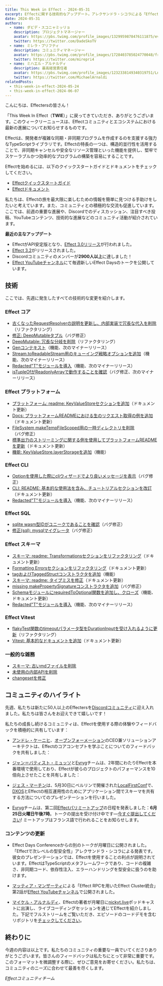 ```yaml
---
title: This Week in Effect - 2024-05-31
excerpt: Effectに関する技術的なアップデート。アレクサンドラ・シコラによる「Effectで次レベルの型安全性」。マッティア・マンザーティによる「Effect RPCを用いたEffect Cluster統合」第2話。
date: 2024-05-31
authors:
  - name: ダビデ・スコニャミッリョ
    description: プロジェクトマネージャー
    avatar: https://pbs.twimg.com/profile_images/1329959878476111875/evHG8VX6_400x400.jpg
    twitter: https://twitter.com/DadeSkoTV
  - name: ミレラ・プリフティ
    description: コミュニティマネージャー
    avatar: https://pbs.twimg.com/profile_images/1728403785024770048/frKphayT_400x400.jpg
    twitter: https://twitter.com/mirepri4
  - name: ミハエル・アルナルディ
    description: 最高経営責任者
    avatar: https://pbs.twimg.com/profile_images/1232338149340319751/Ln9nNWyk_400x400.jpg
    twitter: https://twitter.com/MichaelArnaldi
relatedPosts:
  - this-week-in-effect-2024-05-24
  - this-week-in-effect-2024-06-07
---
```


こんにちは、Effectersの皆さん！

「This Week In Effect（**TWIE**）」に戻ってきていただき、ありがとうございます。このウィークリーニュースは、Effectコミュニティとエコシステムにおける最新の進展についてお知らせするものです。

Effectは、開発者が複雑な同期・非同期プログラムを作成するのを支援する強力なTypeScriptライブラリです。Effectの特長の一つは、構造的並行性を活用することで、非同期キャンセルや安全なリソース管理といった機能を提供し、堅牢でスケーラブルかつ効率的なプログラムの構築を容易にすることです。

Effectを始めるには、以下のクイックスタートガイドとドキュメントをチェックしてください。

- [Effectクイックスタートガイド](/docs/quickstart)
- [Effectドキュメント](/docs/introduction)

私たちは、Effectの旅を最大限に楽しむための情報を簡単に見つける手助けをしたいと考えています。また、コミュニティとの積極的な交流も促進しています。ここでは、前週の重要な進展や、Discordでのディスカッション、注目すべき投稿、YouTubeコンテンツ、技術的な進展などのコミュニティ活動が紹介されています。

**最近の主なアップデート**

- EffectがAPI安定版となり、[Effect 3.0リリース](https://effect.website/blog/effect-3.0)が行われました。
- [Effect 3.2](https://effect.website/blog/effect-3.2)がリリースされました。
- Discordコミュニティのメンバーが**2900人以上**に達しました！
- [Effect YouTubeチャンネル](https://www.youtube.com/@effect-ts)にて毎週新しいEffect Daysのトークを公開しています。

## 技術

ここでは、先週に発生したすべての技術的な変更を紹介します。

### Effect コア
+ [古くなったRequestResolverの説明を更新し、内部実装で冗長な代入を削除](https://github.com/Effect-TS/effect/pull/2862)（リファクタリング）
+ [修正: DeepMutableタプル](https://github.com/Effect-TS/effect/pull/2879)（バグ修正）
+ [DeepMutable: 冗長な分岐を削除](https://github.com/Effect-TS/effect/pull/2885)（リファクタリング）
+ [Genコンテキスト](https://github.com/Effect-TS/effect/pull/2857)（機能、次のマイナーリリース）
+ [Stream.toReadableStream用のキューイング戦略オプションを追加](https://github.com/Effect-TS/effect/pull/2864)（機能、次のマイナーリリース）
+ [Redacted"T"モジュールを導入](https://github.com/Effect-TS/effect/pull/2856)（機能、次のマイナーリリース）
+ [isTupleOfがReadonlyArrayで動作することを確認](https://github.com/Effect-TS/effect/pull/2883)（バグ修正、次のマイナーリリース）

### Effect プラットフォーム
+ [プラットフォーム: readme: KeyValueStoreセクションを追加](https://github.com/Effect-TS/effect/pull/2845)（ドキュメント更新）
+ [Docs: プラットフォームREADMEにおける生のリクエスト取得の例を追加](https://github.com/Effect-TS/effect/pull/2850)（ドキュメント更新）
+ [FileSystem makeTempFileScoped用の一時ディレクトリを削除](https://github.com/Effect-TS/effect/pull/2859)（バグ修正）
+ [標準出力のストリーミングに関する例を使用してプラットフォームREADMEを更新](https://github.com/Effect-TS/effect/pull/2870)（ドキュメント更新）
+ [機能: KeyValueStore.layerStorageを追加](https://github.com/Effect-TS/effect/pull/2737)（機能）

### Effect CLI
+ [Optionを使用した際にcliウィザードでより良いメッセージを表示](https://github.com/Effect-TS/effect/pull/2847)（バグ修正）
+ [CLI: README: 基本的な使用法を含み、チュートリアルセクションを改訂](https://github.com/Effect-TS/effect/pull/2844)（ドキュメント更新）
+ [Redacted"T"モジュールを導入](https://github.com/Effect-TS/effect/pull/2856)（機能、次のマイナーリリース）

### Effect SQL
+ [sqlite wasm型IDがユニークであることを確認](https://github.com/Effect-TS/effect/pull/2858)（バグ修正）
+ [修正(sql): mysqlマイグレータ](https://github.com/Effect-TS/effect/pull/2867)（バグ修正）

### Effect スキーマ
+ [スキーマ: readme: Transformationsセクションをリファクタリング](https://github.com/Effect-TS/effect/pull/2852)（ドキュメント更新）
+ [Formatting Errorsセクションをリファクタリング](https://github.com/Effect-TS/effect/pull/2861)（ドキュメント更新）
+ [tagおよびTaggedStructコンストラクタを追加](https://github.com/Effect-TS/effect/pull/2851)（機能）
+ [スキーマ: readme: タイプミスを修正](https://github.com/Effect-TS/effect/pull/2863)（ドキュメント更新）
+ [missing makePropertySignatureコンストラクタを追加](https://github.com/Effect-TS/effect/pull/2880)（バグ修正）
+ [SchemaモジュールにrequiredToOptional関数を追加し、クローズ](https://github.com/Effect-TS/effect/pull/2882)（機能、ドキュメント更新）
+ [Redacted"T"モジュールを導入](https://github.com/Effect-TS/effect/pull/2856)（機能、次のマイナーリリース）

### Effect Vitest
+ [flakyTest関数のtimeoutパラメータ型をDurationInputを受け入れるように更新](https://github.com/Effect-TS/effect/pull/2869)（リファクタリング）
+ [Vitest: 基本的なドキュメントを追加](https://github.com/Effect-TS/effect/pull/2868)（ドキュメント更新）

### 一般的な雑務
+ [スキーマ: 古いmdファイルを削除](https://github.com/Effect-TS/effect/pull/2849)
+ [未使用の内部APIを削除](https://github.com/Effect-TS/effect/pull/2866)
+ [changesetを修正](https://github.com/Effect-TS/effect/pull/2891)

## コミュニティのハイライト

先週、私たちは新たに50人以上のEffectersを[Discordコミュニティ](https://discord.gg/effect-ts)に迎え入れました。私たちは皆さんをお迎えできて嬉しいです！

私たちの成長し続けるコミュニティは、Effectを使用する際の体験やフィードバックを積極的に共有しています：

+ [アンドレ・ケーニヒ](https://x.com/ItsAndreKoenig)、[オープンフォーメーション](https://openformation.io)のCEO兼ソリューションアーキテクトは、Effectのコアコンセプトを学ぶことについてのフィードバックを共有しました：
<Tweet id="1794809898250666251" />

+ [ジャン＝バティスト・ミュッソ](https://x.com/jbmusso)と[Evryg](https://www.evryg.com)チームは、2年間にわたりEffectを本番環境で使用しており、Effectが彼らのプロジェクトのパフォーマンスを10倍向上させたことを共有しました：
<Tweet id="1795209873061216660" />

+ [ジェス・マーチン](https://x.com/jessmartin)は、5月30日にベルリンで開催された[LocalFirstConf](https://www.localfirstconf.com/)で、[DXOS](https://dxos.org/)とEffectの相互運用性のためにアプリケーション間でスキーマを共有する方法についてのプレゼンテーションを行いました。
<Tweet id="1796128076100673898" />

+ [Evryg](https://www.evryg.com)チームは、第二回[Effectパリミートアップ](https://www.meetup.com/effect-paris/#)の日程を発表しました：**6月25日火曜日午後7時**。トークの提出を受け付け中です—[今すぐ提出してください](https://github.com/evryg-org/effect-paris/issues/new?template=talk.yml)! ミートアップはフランス語で行われることをお知らせします。
<Tweet id="1793661086291710258" />

### コンテンツの更新

+ Effect Days Conferenceからの別のトークが月曜日に公開されました。「Effectで次レベルの型安全性」アレクサンドラ・シコラによる発表です。彼女のプレゼンテーションでは、Effectを使用することの利点が説明されています。EffectはTypeScriptのメタフレームワークであり、コードの複雑さ、非同期コード、依存性注入、エラーハンドリングを型安全に扱うのを助けます。
<YouTube url="https://www.youtube.com/embed/Wtc7T-9YxYg?si=C7ypYEPVpg4PKV3U" />

+ [マッティア・マンザーティ](https://twitter.com/MattiaManzati)による「Effect RPCを用いたEffect Cluster統合」第2話が[Effect YouTubeチャンネル](https://www.youtube.com/@effect-ts)で公開されました。
<YouTube url="https://www.youtube.com/embed/_C5ZUjbtLi0?si=C3mVoVLVFjSSR9_B" />

+ [マイケル・アルナルディ](https://x.com/MichaelArnaldi)、Effectの著者が月曜日に[nickyt.live](https://nickyt.live/)ポッドキャストに出演し、ライブコーディングセッションを通じてEffectを紹介しました。下記でフルストリームをご覧いただき、エピソードのコードデモを含むリポジトリを[チェックしてください](https://github.com/nickytonline/stream-for-effect)。
<YouTube url="https://www.youtube.com/embed/tDBSYKk9Hqs?si=wsCtMDMlHZnm4Qt8" />

## 終わりに

今週の内容は以上です。私たちのコミュニティの重要な一員でいてくださりありがとうございます。皆さんのフィードバックは私たちにとって非常に重要です。このフォーマットを微調整する際に、ぜひご意見をお寄せください。私たちは、コミュニティのニーズに合わせて最善を尽くします。

_Effectコミュニティチーム_